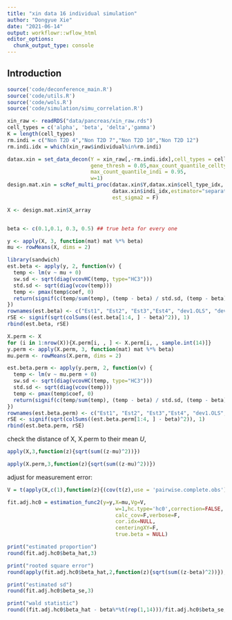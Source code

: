 ```yaml
---
title: "xin data 16 individual simulation"
author: "Dongyue Xie"
date: "2021-06-14"
output: workflowr::wflow_html
editor_options:
  chunk_output_type: console
---
```


## Introduction

```r
source('code/deconference_main.R')
source('code/utils.R')
source('code/wols.R')
source('code/simulation/simu_correlation.R')
```

```r
xin_raw <- readRDS("data/pancreas/xin_raw.rds")
cell_types = c('alpha', 'beta', 'delta','gamma')
K = length(cell_types)
rm.indi = c("Non T2D 4","Non T2D 7","Non T2D 10","Non T2D 12")
rm.indi.idx = which(xin_raw$individual%in%rm.indi)

datax.xin = set_data_decon(Y = xin_raw[,-rm.indi.idx],cell_types = cell_types, 
                           gene_thresh = 0.05,max_count_quantile_celltype = 0.95,
                           max_count_quantile_indi = 0.95,
                           w=1)
design.mat.xin = scRef_multi_proc(datax.xin$Y,datax.xin$cell_type_idx,
                                  datax.xin$indi_idx,estimator="separate",
                                  est_sigma2 = F)


```

```r
X <- design.mat.xin$X_array


beta <- c(0.1,0.1, 0.3, 0.5) ## true beta for every one

y <- apply(X, 3, function(mat) mat %*% beta)
mu <- rowMeans(X, dims = 2)
```

```r
library(sandwich)
est.beta <- apply(y, 2, function(v) {
  temp <- lm(v ~ mu + 0)
  sw.sd <- sqrt(diag(vcovHC(temp, type="HC3")))
  std.sd <- sqrt(diag(vcov(temp)))
  temp <- pmax(temp$coef, 0)
  return(signif(c(temp/sum(temp), (temp - beta) / std.sd, (temp - beta) / sw.sd), 2))
})
rownames(est.beta) <- c("Est1", "Est2", "Est3","Est4", "dev1.OLS", "dev2.OLS", "dev3.OLS","dev4.OLS", "dev1.sandwich", "dev2.sandwich", "dev3.sandwich","dev4.sandwich")
rSE <- signif(sqrt(colSums((est.beta[1:4, ] - beta)^2)), 1)
rbind(est.beta, rSE)
```



```r
X.perm <- X
for (i in 1:nrow(X)){X.perm[i, , ] <- X.perm[i, , sample.int(14)]}
y.perm <- apply(X.perm, 3, function(mat) mat %*% beta)
mu.perm <- rowMeans(X.perm, dims = 2)
```

```r
est.beta.perm <- apply(y.perm, 2, function(v) {
  temp <- lm(v ~ mu.perm + 0)
  sw.sd <- sqrt(diag(vcovHC(temp, type="HC3")))
  std.sd <- sqrt(diag(vcov(temp)))
  temp <- pmax(temp$coef, 0)
  return(signif(c(temp/sum(temp), (temp - beta) / std.sd, (temp - beta) / sw.sd), 2))
})
rownames(est.beta.perm) <- c("Est1", "Est2", "Est3","Est4", "dev1.OLS", "dev2.OLS", "dev3.OLS","dev4.OLS", "dev1.sandwich", "dev2.sandwich", "dev3.sandwich","dev4.sandwich")
rSE <- signif(sqrt(colSums((est.beta.perm[1:4, ] - beta)^2)), 1)
rbind(est.beta.perm, rSE)
```


check the distance of X, X.perm to their mean $U$,

```r
apply(X,3,function(z){sqrt(sum((z-mu)^2))})
```

```r
apply(X.perm,3,function(z){sqrt(sum((z-mu)^2))})
```


adjust for measurement error:

```r
V = t(apply(X,c(1),function(z){(cov(t(z),use = 'pairwise.complete.obs'))}))/14

fit.adj.hc0 = estimation_func2(y=y,X=mu,Vg=V,
                                   w=1,hc.type='hc0',correction=FALSE,
                                   calc_cov=F,verbose=F,
                                   cor.idx=NULL,
                                   centeringXY=F,
                                   true.beta = NULL)

print("estimated proportion")
round(fit.adj.hc0$beta_hat,3)

print("rooted square error")
round(apply(fit.adj.hc0$beta_hat,2,function(z){sqrt(sum((z-beta)^2))}),3)

print("estimated sd")
round(fit.adj.hc0$beta_se,3)

print("wald statistic")
round((fit.adj.hc0$beta_hat - beta%*%t(rep(1,14)))/fit.adj.hc0$beta_se,2)
```



